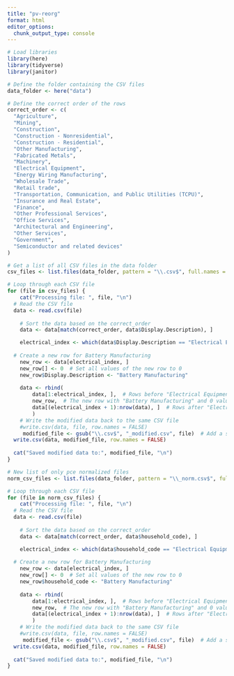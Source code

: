 ```yaml
---
title: "pv-reorg"
format: html
editor_options: 
  chunk_output_type: console
---
```


```r
# Load libraries
library(here)
library(tidyverse)
library(janitor)
```

```r
# Define the folder containing the CSV files
data_folder <- here("data")

# Define the correct order of the rows
correct_order <- c(
  "Agriculture",
  "Mining",
  "Construction",
  "Construction - Nonresidential",
  "Construction - Residential",
  "Other Manufacturing",
  "Fabricated Metals",
  "Machinery",
  "Electrical Equipment",
  "Energy Wiring Manufacturing",
  "Wholesale Trade",
  "Retail trade",
  "Transportation, Communication, and Public Utilities (TCPU)",
  "Insurance and Real Estate",
  "Finance",
  "Other Professional Services",
  "Office Services",
  "Architectural and Engineering",
  "Other Services",
  "Government",
  "Semiconductor and related devices"
)

# Get a list of all CSV files in the data folder
csv_files <- list.files(data_folder, pattern = "\\.csv$", full.names = TRUE)

```

```r
# Loop through each CSV file
for (file in csv_files) {
    cat("Processing file: ", file, "\n")
  # Read the CSV file
  data <- read.csv(file)
    
    # Sort the data based on the correct_order
    data <- data[match(correct_order, data$Display.Description), ]

    electrical_index <- which(data$Display.Description == "Electrical Equipment")
  
  # Create a new row for Battery Manufacturing
    new_row <- data[electrical_index, ]
    new_row[] <- 0  # Set all values of the new row to 0
    new_row$Display.Description <- "Battery Manufacturing"
  
    data <- rbind(
        data[1:electrical_index, ],  # Rows before "Electrical Equipment"
        new_row,  # The new row with "Battery Manufacturing" and 0 values
        data[(electrical_index + 1):nrow(data), ]  # Rows after "Electrical Equipment"
        )
    # Write the modified data back to the same CSV file
    #write.csv(data, file, row.names = FALSE)
     modified_file <- gsub("\\.csv$", "_modified.csv", file)  # Add a suffix to the file name
  write.csv(data, modified_file, row.names = FALSE)
  
  cat("Saved modified data to:", modified_file, "\n")
}

```

```r
# New list of only pce normalized files
norm_csv_files <- list.files(data_folder, pattern = "\\_norm.csv$", full.names = TRUE)
```

```r
# Loop through each CSV file
for (file in norm_csv_files) {
    cat("Processing file: ", file, "\n")
  # Read the CSV file
  data <- read.csv(file)
    
    # Sort the data based on the correct_order
    data <- data[match(correct_order, data$household_code), ]

    electrical_index <- which(data$household_code == "Electrical Equipment")
  
  # Create a new row for Battery Manufacturing
    new_row <- data[electrical_index, ]
    new_row[] <- 0  # Set all values of the new row to 0
    new_row$household_code <- "Battery Manufacturing"
  
    data <- rbind(
        data[1:electrical_index, ],  # Rows before "Electrical Equipment"
        new_row,  # The new row with "Battery Manufacturing" and 0 values
        data[(electrical_index + 1):nrow(data), ]  # Rows after "Electrical Equipment"
        )
    # Write the modified data back to the same CSV file
    #write.csv(data, file, row.names = FALSE)
     modified_file <- gsub("\\.csv$", "_modified.csv", file)  # Add a suffix to the file name
  write.csv(data, modified_file, row.names = FALSE)
  
  cat("Saved modified data to:", modified_file, "\n")
}

```





